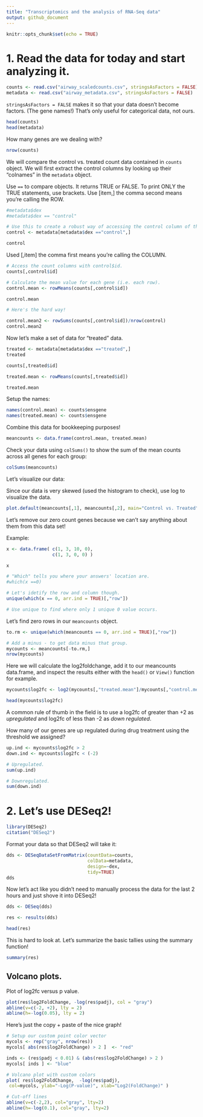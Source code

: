 ```yaml
---
title: "Transcriptomics and the analysis of RNA-Seq data"
output: github_document
---
```


```r
knitr::opts_chunk$set(echo = TRUE)
```

# 1. Read the data for today and start analyzing it.

```r

counts <- read.csv("airway_scaledcounts.csv", stringsAsFactors = FALSE)
metadata <- read.csv("airway_metadata.csv", stringsAsFactors = FALSE)

```

`stringsAsFactors = FALSE` makes it so that your data doesn't become factors. (The gene names!) That's only useful for categorical data, not ours.

```r

head(counts)
head(metadata)

```

How many genes are we dealing with?

```r
nrow(counts)
```

We will compare the control vs. treated count data contained in `counts` object. We will first extract the control columns by looking up their "colnames" in the `metadata` object.

Use `==` to compare objects. It returns TRUE or FALSE.
To print ONLY the TRUE statements, use brackets.
Use [item,] the comma second means you're calling the ROW.

```r
#metadata$dex
#metadata$dex == "control"

# Use this to create a robust way of accessing the control column of this data and assigning the ID's to it.
control <- metadata[metadata$dex =="control",]

control

```

Used [,item] the comma first means you're calling the COLUMN.

```r
# Access the count columns with control$id.
counts[,control$id]
```

```r
# Calculate the mean value for each gene (i.e. each row).
control.mean <- rowMeans(counts[,control$id])

control.mean
```

```r
# Here's the hard way!

control.mean2 <- rowSums(counts[,control$id])/nrow(control)
control.mean2
```

Now let's make a set of data for "treated" data.

```r
treated <- metadata[metadata$dex =="treated",]
treated
```

```r
counts[,treated$id]
```

```r
treated.mean <- rowMeans(counts[,treated$id])

treated.mean
```

Setup the names:
```r
names(control.mean) <- counts$ensgene
names(treated.mean) <- counts$ensgene
```


Combine this data for bookkeeping purposes!
```r
meancounts <- data.frame(control.mean, treated.mean)
```

Check your data using `colSums()` to show the sum of the mean counts across all genes for each group:

```r
colSums(meancounts)
```

Let's visualize our data:

Since our data is very skewed (used the histogram to check), use log to visualize the data.

```r
plot.default(meancounts[,1], meancounts[,2], main="Control vs. Treated", ylab = "Treated", xlab = "Control", log = "xy", col = c("blue", "red"))
```

Let's remove our zero count genes because we can't say anything about them from this data set!

Example:
```r
x <- data.frame( c(1, 3, 10, 0),
                 c(1, 3, 0, 0) )

x

# "Which" tells you where your answers' location are.
#which(x ==0)

# Let's idetify the row and column though.
unique(which(x == 0, arr.ind = TRUE)[,"row"])

# Use unique to find where only 1 unique 0 value occurs.

```

Let's find zero rows in our `meancounts` object.

```r
to.rm <- unique(which(meancounts == 0, arr.ind = TRUE)[,"row"])

# Add a minus - to get data minus that group.
mycounts <- meancounts[-to.rm,]
nrow(mycounts)

```

Here we will calculate the log2foldchange, add it to our meancounts data.frame, and inspect the results either with the `head()` or `View()` function for example.

```r

mycounts$log2fc <- log2(mycounts[,"treated.mean"]/mycounts[,"control.mean"])

head(mycounts$log2fc)

```

A common rule of thumb in the field is to use a log2fc of greater than +2 as *upregulated* and log2fc of less than -2 as *down regulated*.

How many of our genes are up regulated during drug treatment using the threshold we assigned?
```r
up.ind <- mycounts$log2fc > 2
down.ind <- mycounts$log2fc < (-2)

# Upregulated.
sum(up.ind)

# Downregulated.
sum(down.ind)
```

# 2. Let's use DESeq2!

```r

library(DESeq2)
citation("DESeq2")

```

Format your data so that DESeq2 will take it:

```r
dds <- DESeqDataSetFromMatrix(countData=counts, 
                              colData=metadata, 
                              design=~dex, 
                              tidy=TRUE)
dds
```

Now let's act like you didn't need to manually process the data for the last 2 hours and just shove it into DESeq2!

```r
dds <- DESeq(dds)
```

```r
res <- results(dds)

head(res)
```

This is hard to look at. Let's summarize the basic tallies using the summary function!

```r
summary(res)
```

## Volcano plots.

Plot of log2fc versus p value.

```r
plot(res$log2FoldChange, -log(res$padj), col = "gray")
abline(v=c(-2, +2), lty = 2)
abline(h=-log(0.05), lty = 2)

```

Here's just the copy + paste of the nice graph!

```r
# Setup our custom point color vector 
mycols <- rep("gray", nrow(res))
mycols[ abs(res$log2FoldChange) > 2 ]  <- "red" 

inds <- (res$padj < 0.01) & (abs(res$log2FoldChange) > 2 )
mycols[ inds ] <- "blue"

# Volcano plot with custom colors 
plot( res$log2FoldChange,  -log(res$padj), 
 col=mycols, ylab="-Log(P-value)", xlab="Log2(FoldChange)" )

# Cut-off lines
abline(v=c(-2,2), col="gray", lty=2)
abline(h=-log(0.1), col="gray", lty=2)

```


